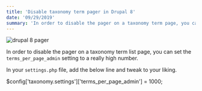 ```yaml
---
title: 'Disable taxonomy term pager in Drupal 8'
date: '09/29/2019'
summary: 'In order to disable the pager on a taxonomy term page, you can set the `terms_per_page_admin` setting to a really high number.'
---
```


![drupal 8 pager](./drupal-8-pager.jpg)

In order to disable the pager on a taxonomy term list page, you can set the `terms_per_page_admin` setting to a really high number.

In your `settings.php` file, add the below line and tweak to your liking.

<CodeBlock className="language-php">
	$config['taxonomy.settings']['terms_per_page_admin'] = 1000;
</CodeBlock>
